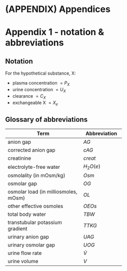 # (APPENDIX) Appendices {-}

# Appendix 1 - notation & abbreviations {#app1}

## Notation

For the hypothetical substance, X:

* $\text{plasma concentration }= P_{X}$  
* $\text{urine concentration }= U_{X}$  
* $\text{clearance }= C_{X}$  
* $\text{exchangeable X }= X_{e}$

## Glossary of abbreviations

+--------------------------------------+-------------+
|Term                                  |Abbreviation |
+======================================+=============+
|anion gap                             | $AG$        |
+--------------------------------------+-------------+
|corrected anion gap                   | $cAG$       |
+--------------------------------------+-------------+
|creatinine                            | $creat$     |
+--------------------------------------+-------------+
|electrolyte-free water                | $H_{2}O(e)$ |
+--------------------------------------+-------------+
|osmolality (in mOsm/kg)               | $Osm$       |
+--------------------------------------+-------------+
|osmolar gap                           | $OG$        |
+--------------------------------------+-------------+
|osmolar load (in milliosmoles, mOsm)  | $OL$        |
+--------------------------------------+-------------+
|other effective osmoles               | $OEOs$      |
+--------------------------------------+-------------+
|total body water                      | $TBW$       |
+--------------------------------------+-------------+
|transtubular potassium gradient       | $TTKG$      |
+--------------------------------------+-------------+
|urinary anion gap                     | $UAG$       |
+--------------------------------------+-------------+
|urinary osmolar gap                   | $UOG$       |
+--------------------------------------+-------------+
|urine flow rate                       | $\dot{V}$   |
+--------------------------------------+-------------+
|urine volume                          | $V$         |
+--------------------------------------+-------------+


